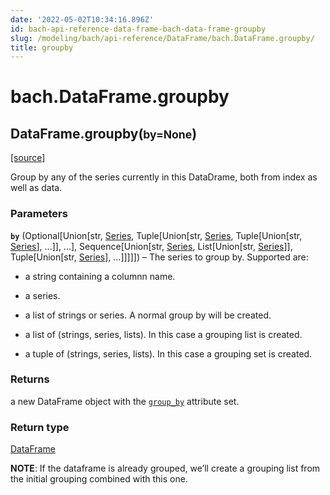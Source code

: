 ```yaml
---
date: '2022-05-02T10:34:16.896Z'
id: bach-api-reference-data-frame-bach-data-frame-groupby
slug: /modeling/bach/api-reference/DataFrame/bach.DataFrame.groupby/
title: groupby
---
```


# bach.DataFrame.groupby

<div class="method">

<h2 class="signature-method"><span class="additional-name">DataFrame.</span><span class="name">groupby(</span><small class="parameter-list"><span class="parameter" id="by">by=None</span></small>)</h2>


&#8203;<span class="view-source">[[source]](https://github.com/objectiv/objectiv-analytics/blob/main/bach/bach/dataframe.py)</span>

<div class="content">

Group by any of the series currently in this DataDrame, both from index as well as data.


### Parameters

**`by`** (Optional[Union[str, [Series](/docs/modeling/bach/api-reference/Series/bach.Series/#bach.Series), Tuple[Union[str, [Series](/docs/modeling/bach/api-reference/Series/bach.Series/#bach.Series), Tuple[Union[str, [Series](/docs/modeling/bach/api-reference/Series/bach.Series/#bach.Series)], ...]], ...], Sequence[Union[str, [Series](/docs/modeling/bach/api-reference/Series/bach.Series/#bach.Series), List[Union[str, [Series](/docs/modeling/bach/api-reference/Series/bach.Series/#bach.Series)]], Tuple[Union[str, [Series](/docs/modeling/bach/api-reference/Series/bach.Series/#bach.Series)], ...]]]]]) – The series to group by. Supported are:

* a string containing a columnn name.

* a series.

* a list of strings or series. A normal group by will be created.

* a list of (strings, series, lists). In this case a grouping list is created.

* a tuple of (strings, series, lists). In this case a grouping set is created.




### Returns

a new DataFrame object with the [`group_by`](/docs/modeling/bach/api-reference/DataFrame/bach.DataFrame.group-by/#bach.DataFrame.group-by) attribute set.



### Return type

[DataFrame](/docs/modeling/bach/api-reference/DataFrame/bach.DataFrame/#bach.DataFrame)


**NOTE**: If the dataframe is already grouped, we’ll create a grouping list from the initial
grouping combined with this one.


</div>

</div>
